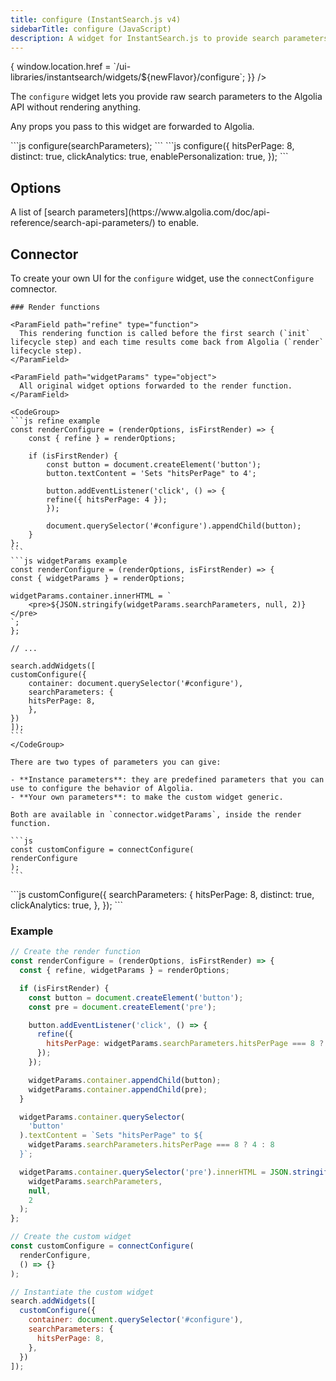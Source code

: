 ```yaml
---
title: configure (InstantSearch.js v4)
sidebarTitle: configure (JavaScript)
description: A widget for InstantSearch.js to provide search parameters to Algolia.
---
```



<Frame>
  <FlavorSelect flavors={'js,react,vue'} selected={'js'} onSelect={(newFlavor) => {
    window.location.href = `/ui-libraries/instantsearch/widgets/${newFlavor}/configure`;
  }} />
</Frame>

The `configure` widget lets you provide raw search parameters to the Algolia API without rendering anything.

Any props you pass to this widget are forwarded to Algolia.

<Tabs>
  <Tab title="Usage">
    ```js
    configure(searchParameters);
    ```
  </Tab>
  <Tab title="Example">
    ```js
    configure({
      hitsPerPage: 8,
      distinct: true,
      clickAnalytics: true,
      enablePersonalization: true,
    });
    ```
  </Tab>
  <Tab title="Demo">
    <CardGroup cols={4}>
        <Card title="Demo" icon="eye" href="https://instantsearchjs.netlify.app/stories/js/?path=/story/basics-configure--force-1-hit-per-page" horizontal="true" />
    </CardGroup>
  </Tab>
</Tabs>

## Options

<ParamField path="searchParameters" type="object" required>
  A list of [search parameters](https://www.algolia.com/doc/api-reference/search-api-parameters/) to enable.
</ParamField>

## Connector

To create your own UI for the `configure` widget, use the `connectConfigure` comnector.


<Connector />

<Steps>
  <Step title="Create a render function">

    ### Render functions

    <ParamField path="refine" type="function">
      This rendering function is called before the first search (`init` lifecycle step) and each time results come back from Algolia (`render` lifecycle step).
    </ParamField>

    <ParamField path="widgetParams" type="object">
      All original widget options forwarded to the render function.
    </ParamField>
    
    <CodeGroup>
    ```js refine example
    const renderConfigure = (renderOptions, isFirstRender) => {
        const { refine } = renderOptions;

        if (isFirstRender) {
            const button = document.createElement('button');
            button.textContent = 'Sets "hitsPerPage" to 4';

            button.addEventListener('click', () => {
            refine({ hitsPerPage: 4 });
            });

            document.querySelector('#configure').appendChild(button);
        }
    };
    ```
    ```js widgetParams example
    const renderConfigure = (renderOptions, isFirstRender) => {
    const { widgetParams } = renderOptions;

    widgetParams.container.innerHTML = `
        <pre>${JSON.stringify(widgetParams.searchParameters, null, 2)}</pre>
    `;
    };

    // ...

    search.addWidgets([
    customConfigure({
        container: document.querySelector('#configure'),
        searchParameters: {
        hitsPerPage: 8,
        },
    })
    ]);
    ```
    </CodeGroup>
    
  </Step>
  <Step title="Create the custom widget">

    There are two types of parameters you can give:

    - **Instance parameters**: they are predefined parameters that you can use to configure the behavior of Algolia.
    - **Your own parameters**: to make the custom widget generic.

    Both are available in `connector.widgetParams`, inside the render function.

    ```js
    const customConfigure = connectConfigure(
    renderConfigure
    );
    ```
  </Step>
  <Step title="Instantiate the custom widget">
    ```js
    customConfigure({
        searchParameters: {
            hitsPerPage: 8,
            distinct: true,
            clickAnalytics: true,
        },
    });
    ```
  </Step>
</Steps>

### Example

```js
// Create the render function
const renderConfigure = (renderOptions, isFirstRender) => {
  const { refine, widgetParams } = renderOptions;

  if (isFirstRender) {
    const button = document.createElement('button');
    const pre = document.createElement('pre');

    button.addEventListener('click', () => {
      refine({
        hitsPerPage: widgetParams.searchParameters.hitsPerPage === 8 ? 4 : 8,
      });
    });

    widgetParams.container.appendChild(button);
    widgetParams.container.appendChild(pre);
  }

  widgetParams.container.querySelector(
    'button'
  ).textContent = `Sets "hitsPerPage" to ${
    widgetParams.searchParameters.hitsPerPage === 8 ? 4 : 8
  }`;

  widgetParams.container.querySelector('pre').innerHTML = JSON.stringify(
    widgetParams.searchParameters,
    null,
    2
  );
};

// Create the custom widget
const customConfigure = connectConfigure(
  renderConfigure,
  () => {}
);

// Instantiate the custom widget
search.addWidgets([
  customConfigure({
    container: document.querySelector('#configure'),
    searchParameters: {
      hitsPerPage: 8,
    },
  })
]);
```